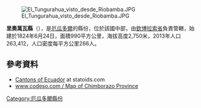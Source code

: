 [[Image:El_Tungurahua_visto_desde_Riobamba.JPG|right]]

'''里奧萬瓦縣'''（{{lang-es|Cantón Riobamba}}），是[[厄瓜多爾|厄瓜多爾]]的縣份，位於該國中部，由[[欽博拉索省|欽博拉索省]]負責管轄，始建於1824年6月24日，面積990平方公里，海拔高度2,750米，2013年人口263,412，人口密度每平方公里266人。

{{Coord|1|40|27|S|78|38|53|W|display=title}}

==參考資料==
*[http://www.statoids.com/yec.html Cantons of Ecuador] {{Wayback|url=http://www.statoids.com/yec.html |date=20110628180130 }} at statoids.com
*[http://www.codeso.com/TurismoEcuador/Mapa_Chimborazo.html www.codeso.com / Map of Chimborazo Province] {{Wayback|url=http://www.codeso.com/TurismoEcuador/Mapa_Chimborazo.html |date=20210503074037 }}

{{厄瓜多爾縣份}}

[[Category:厄瓜多爾縣份|Category:厄瓜多爾縣份]]


{{Ecuador-geo-stub}}